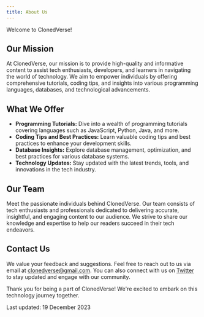 ```yaml
---
title: About Us
---
```


Welcome to ClonedVerse!

## Our Mission

At ClonedVerse, our mission is to provide high-quality and informative content to assist tech enthusiasts, developers, and learners in navigating the world of technology. We aim to empower individuals by offering comprehensive tutorials, coding tips, and insights into various programming languages, databases, and technological advancements.

## What We Offer

- **Programming Tutorials:** Dive into a wealth of programming tutorials covering languages such as JavaScript, Python, Java, and more.
- **Coding Tips and Best Practices:** Learn valuable coding tips and best practices to enhance your development skills.
- **Database Insights:** Explore database management, optimization, and best practices for various database systems.
- **Technology Updates:** Stay updated with the latest trends, tools, and innovations in the tech industry.

## Our Team

Meet the passionate individuals behind ClonedVerse. Our team consists of tech enthusiasts and professionals dedicated to delivering accurate, insightful, and engaging content to our audience. We strive to share our knowledge and expertise to help our readers succeed in their tech endeavors.

## Contact Us

We value your feedback and suggestions. Feel free to reach out to us via email at 
<a href="mailto:clonedverse@gmail.com">clonedverse@gmail.com</a>. You can also connect with us on <a href="https://www.x.com/clonedverse" target="_blank">Twitter</a> to stay updated and engage with our community.

Thank you for being a part of ClonedVerse! We're excited to embark on this technology journey together.

Last updated: 19 December 2023
